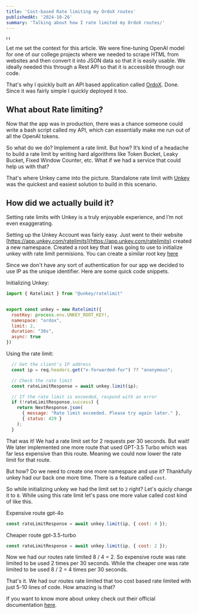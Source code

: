 ```yaml
---
title: 'Cost-based Rate limiting my OrdoX routes'
publishedAt: '2024-10-26'
summary: 'Talking about how I rate limited my OrdoX routes/'
---
```


<img src="https://raw.githubusercontent.com/harshsbhat/images/main/unkey-ordox.png" alt="Unkey X OrdoX" height="10" />

Let me set the context for this article. We were fine-tuning OpenAI model for one of our college projects where we needed to scrape HTML from websites and then convert it into JSON data so that it is easily usable. We ideally needed this through a Rest API so that it is accessible through our code.

That's why I quickly built an API based application called [OrdoX](https://ordox.vercel.app/). Done. Since it was fairly simple I quickly deployed it too. 


## What about Rate limiting?

Now that the app was in production, there was a chance someone could write a bash script called my API, which can essentially make me run out of all the OpenAI tokens.

So what do we do? Implement a rate limit. But how? It’s kind of a headache to build a rate limit by writing hard algorithms like Token Bucket, Leaky Bucket, Fixed Window Counter, etc. What if we had a service that could help us with that?

That's where Unkey came into the picture. Standalone rate limit with [Unkey](https://app.unkey.com/) was the quickest and easiest solution to build in this scenario.

## How did we actually build it?

Setting rate limits with Unkey is a truly enjoyable experience, and I’m not even exaggerating.

Setting up the Unkey Account was fairly easy. Just went to their website [https://app.unkey.com/ratelimits](https://app.unkey.com/ratelimits) created a new namespace. Created a root key that I was going to use to initialize unkey with rate limit permisions. You can create a similar root key [here](https://app.unkey.com/settings/root-keys/new?permissions=ratelimit.*.create_namespace,ratelimit.*.create_namespace,ratelimit.*.read_namespace,ratelimit.*.limit,ratelimit.*.update_namespace,ratelimit.*.delete_namespace) 

Since we don't have any sort of authentication for our app we decided to use IP as the unique identifier. Here are some quick code snippets.

Initializing Unkey:

```javascript
import { Ratelimit } from "@unkey/ratelimit"


export const unkey = new Ratelimit({
  rootKey: process.env.UNKEY_ROOT_KEY!,
  namespace: "ordox",
  limit: 2,
  duration: "30s",
  async: true
})
```

Using the rate limit:

```javascript
  // Get the client's IP address
  const ip = req.headers.get("x-forwarded-for") ?? "anonymous";

  // Check the rate limit
  const rateLimitResponse = await unkey.limit(ip);

  // If the rate limit is exceeded, respond with an error
  if (!rateLimitResponse.success) {
    return NextResponse.json(
      { message: "Rate limit exceeded. Please try again later." },
      { status: 429 }
    );
  }
```
That was it! We had a rate limit set for 2 requests per 30 seconds. But wait! We later implemented one more route that used GPT-3.5 Turbo which was far less expensive than this route. Meaning we could now lower the rate limit for that route.

But how? Do we need to create one more namespace and use it? Thankfully unkey had our back one more time. There is a feature called `cost`.

So while initializing unkey we had the limit set to `2` right? Let's quicly change it to `8`. While using this rate limit let's pass one more value called cost kind of like this.

Expensive route gpt-4o

```javascript
const rateLimitResponse = await unkey.limit(ip, { cost: 4 });
```

Cheaper route gpt-3.5-turbo

```javascript
const rateLimitResponse = await unkey.limit(ip, { cost: 2 });
```

Now we had our routes rate limited 8 / 4 = 2. So expensive route was rate limited to be used 2 times per 30 seconds. While the cheaper one was rate limited to be used 8 / 2 = 4 times per 30 seconds.

That's it. We had our routes rate limited that too cost based rate limited with just 5-10 lines of code. How amazing is that?

If you want to know more about unkey check out their official documentation [here](https://www.unkey.com/docs/).
